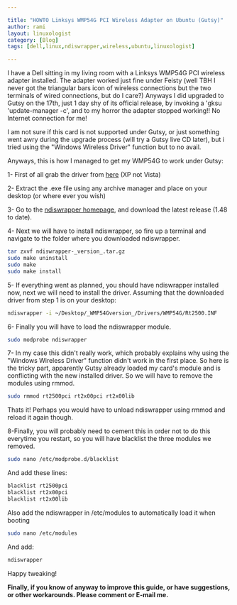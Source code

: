 ```yaml
---

title: "HOWTO Linksys WMP54G PCI Wireless Adapter on Ubuntu (Gutsy)"
author: rami
layout: linuxologist 
category: [Blog]
tags: [dell,linux,ndiswrapper,wireless,ubuntu,linuxologist]

---
```


I have a Dell sitting in my living room with a Linksys WMP54G PCI wireless adapter installed. The adapter worked just fine under Feisty (well TBH I never got the triangular bars icon of wireless connections but the two terminals of wired connections, but do I care?) Anyways I did upgraded to Gutsy on the 17th, just 1 day shy of its official release, by invoking a 'gksu 'update-manager -c', and to my horror the adapter stopped working!! No Internet connection for me!

I am not sure if this card is not supported under Gutsy, or just something went awry during the upgrade process (will try a Gutsy live CD later), but i tried using the "Windows Wireless Driver" function but to no avail.

Anyways, this is how I managed to get my WMP54G to work under Gutsy:

1- First of all grab the driver from [here](http://www.linksys.com/servlet/Satellite?blobcol=urldata&blobheadername1=Content-Type&blobheadername2=Content-Disposition&blobheadervalue1=application%2Fx-msdownload&blobheadervalue2=inline%3B+filename%3DWMP54Gv4\_20050503.exe&blobkey=id&blobtable=MungoBlobs&blobwhere=1130824506903&ssbinary=true&lid=7513643981B16) (XP not Vista)

2- Extract the .exe file using any archive manager and place on your desktop (or where ever you wish)

3- Go to the [ndiswrapper homepage](http://ndiswrapper.sourceforge.net/joomla/), and download the latest release (1.48 to date).

4- Next we will have to install ndiswrapper, so fire up a terminal and navigate to the folder where you downloaded ndiswrapper.

```bash
tar zxvf ndiswrapper-_version_.tar.gz 
sudo make uninstall 
sudo make 
sudo make install
```

5- If everything went as planned, you should have ndiswrapper installed now, next we will need to install the driver. Assuming that the downloaded driver from step 1 is on your desktop: 

```bash
ndiswrapper -i ~/Desktop/_WMP54Gversion_/Drivers/WMP54G/Rt2500.INF
```

6- Finally you will have to load the ndiswrapper module. 

```bash
sudo modprobe ndiswrapper
```

7- In my case this didn't really work, which probably explains why using the "Windows Wireless Driver" function didn't work in the first place. So here is the tricky part, apparently Gutsy already loaded my card's module and is conflicting with the new installed driver. So we will have to remove the modules using rmmod.

```bash
sudo rmmod rt2500pci rt2x00pci rt2x00lib
```

Thats it! Perhaps you would have to unload ndiswrapper using rmmod and reload it again though.

8-Finally, you will probably need to cement this in order not to do this everytime you restart, so you will have blacklist the three modules we removed. 

```bash
sudo nano /etc/modprobe.d/blacklist
```

And add these lines:


```bash
blacklist rt2500pci  
blacklist rt2x00pci  
blacklist rt2x00lib
```

Also add the ndiswrapper in /etc/modules to automatically load it when booting 

```bash
sudo nano /etc/modules
```

And add: 


```bash
ndiswrapper
```

Happy tweaking! 

__Finally, if you know of anyway to improve this guide, or have suggestions, or other workarounds. Please comment or E-mail me.__
